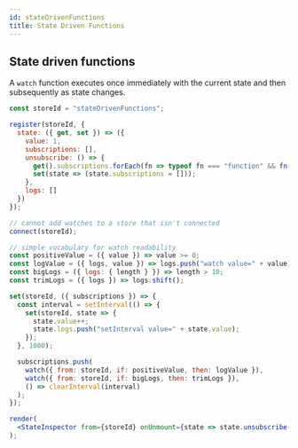 ```yaml
---
id: stateDrivenFunctions
title: State Driven Functions
---
```


## State driven functions

A `watch` function executes once immediately with the current state and then subsequently as state changes.

```jsx live noInline
const storeId = "stateDrivenFunctions";

register(storeId, {
  state: ({ get, set }) => ({
    value: 1,
    subscriptions: [],
    unsubscribe: () => {
      get().subscriptions.forEach(fn => typeof fn === "function" && fn());
      set(state => (state.subscriptions = []));
    },
    logs: []
  })
});

// cannot add watches to a store that isn't connected
connect(storeId);

// simple vocabulary for watch readability
const positiveValue = ({ value }) => value >= 0;
const logValue = ({ logs, value }) => logs.push("watch value=" + value);
const bigLogs = ({ logs: { length } }) => length > 10;
const trimLogs = ({ logs }) => logs.shift();

set(storeId, ({ subscriptions }) => {
  const interval = setInterval(() => {
    set(storeId, state => {
      state.value++;
      state.logs.push("setInterval value=" + state.value);
    });
  }, 1000);

  subscriptions.push(
    watch({ from: storeId, if: positiveValue, then: logValue }),
    watch({ from: storeId, if: bigLogs, then: trimLogs }),
    () => clearInterval(interval)
  );
});

render(
  <StateInspector from={storeId} onUnmount={state => state.unsubscribe()} />
);
```
